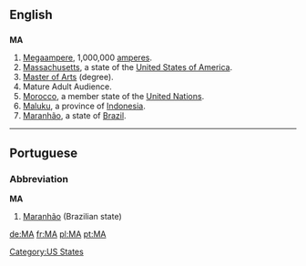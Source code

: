 {{see|Appendix:Variations of "ma"}}
==English==

==={{abbreviation}}===
'''MA'''

# [[megaampere|Megaampere]], 1,000,000 [[ampere]]s.
# [[Massachusetts]], a state of the [[United States of America]].
# [[Master of Arts]] (degree).
# Mature Adult Audience.
#[[Morocco]], a member state of the [[United Nations]].
#[[Maluku]], a province of [[Indonesia]].
#[[Maranhão]], a state of [[Brazil]].


[[Category:US States]]

----

==Portuguese==

===Abbreviation===
'''MA'''

# [[Maranhão]] (Brazilian state)

[[de:MA]]
[[fr:MA]]
[[pl:MA]]
[[pt:MA]]